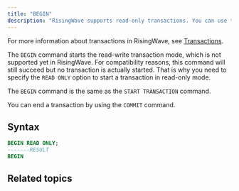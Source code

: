 ```yaml
---
title: "BEGIN"
description: "RisingWave supports read-only transactions. You can use the `BEGIN READ ONLY` command to start a read-only transaction."
---
```


For more information about transactions in RisingWave, see [Transactions](/docs/current/transactions/).

The `BEGIN` command starts the read-write transaction mode, which is not supported yet in RisingWave. For compatibility reasons, this command will still succeed but no transaction is actually started. That is why you need to specify the `READ ONLY` option to start a transaction in read-only mode.

The `BEGIN` command is the same as the `START TRANSACTION` command.

You can end a transaction by using the `COMMIT` command.

## Syntax

```sql
BEGIN READ ONLY;
-------RESULT
BEGIN

```

## Related topics

<CardGroup>
  <Card title="Transactions" icon="rotate" href="/docs/current/transactions/"
  iconType="solid" horizontal/>
  <Card title="START TRANSACTION" icon="play" href="/sql/commands/sql-start-transaction" iconType="solid"horizontal/>
  <Card title="COMMIT" icon="check" href="/sql/commands/sql-commit"iconType="solid"horizontal/>
</CardGroup>
